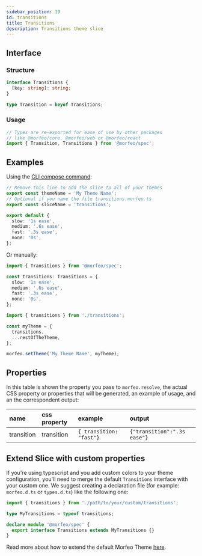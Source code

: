 ```yaml
---
sidebar_position: 19
id: transitions
title: Transitions
description: Transitions theme slice
---
```


## Interface

### Structure

```typescript
interface Transitions {
  [key: string]: string;
}

type Transition = keyof Transitions;
```

### Usage

```typescript
// Types are re-exported for ease of use by other packages
// like @morfeo/core, @morfeo/web or @morfeo/react
import { Transition, Transitions } from '@morfeo/spec';
```

## Examples

Using the [CLI compose command](../Features/CLI/compose.mdx):

```typescript title="transitions.morfeo.ts"
// Remove this line to add the slice to all of your themes
export const themeName = 'My Theme Name';
// Optional if you name the file transitions.morfeo.ts
export const sliceName = 'transitions';

export default {
  slow: '1s ease',
  medium: '.6s ease',
  fast: '.3s ease',
  none: '0s',
};
```

Or manually:

```typescript title="transitions.ts"
import { Transitions } from '@morfeo/spec';

const transitions: Transitions = {
  slow: '1s ease',
  medium: '.6s ease',
  fast: '.3s ease',
  none: '0s',
};
```

```typescript title="theme.ts"
import { transitions } from './transitions';

const myTheme = {
  transitions,
  ...restOfTheTheme,
};

morfeo.setTheme('My Theme Name', myTheme);
```

## Properties

In this table is shown the property you pass to `morfeo.resolve`, the actual CSS property or properties that will be generated,
an example of usage, and an the correspondent output:

| name       | css property | example                  | output                      |
| :--------- | :----------- | :----------------------- | :-------------------------- |
| transition | transition   | `{ transition: "fast"} ` | `{"transition":".3s ease"}` |

## Extend Slice with custom properties

If you're using typescript and you add custom colors to your theme configuration, you'll need to merge
the default `Transitions` interface with your custom one.
We suggest creating a declaration file (for example: `morfeo.d.ts` or `types.d.ts`) like the following one:

```typescript
import { transitions } from './path/to/your/custom/transitions';

type MyTransitions = typeof transitions;

declare module '@morfeo/spec' {
  export interface Transitions extends MyTransitions {}
}
```

Read more about how to extend the default Morfeo Theme [here](../Features/extendible.mdx).
